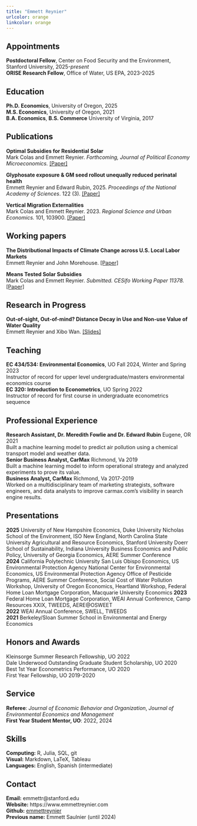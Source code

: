 ```yaml
---
title: "Emmett Reynier"
urlcolor: orange
linkcolor: orange
---
```



## Appointments  

**Postdoctoral Fellow**, Center on Food Security and the Environment, Stanford University, 2025-*present*  
**ORISE Research Fellow**, Office of Water, US EPA, 2023-2025    

## Education  

**Ph.D. Economics**, University of Oregon, 2025  
**M.S. Economics**, University of Oregon, 2021  
**B.A. Economics**, **B.S. Commerce** University of Virginia, 2017  


## Publications 

**Optimal Subsidies for Residential Solar**  
Mark Colas and Emmett Reynier. *Forthcoming, Journal of Political Economy Microeconomics.*  [[Paper]](https://www.emmettreynier.com/papers/colas-reynier-optimal-solar.pdf)

**Glyphosate exposure & GM seed rollout unequally reduced perinatal health**  
Emmett Reynier and Edward Rubin, 2025. *Proceedings of the National Academy of Sciences*. 122 (3). [[Paper]](https://doi.org/10.1073/pnas.2413013121)  

**Vertical Migration Externalities**   
Mark Colas and Emmett Reynier. 2023. *Regional Science and Urban Economics.* 101, 103900. [[Paper]](https://www.emmettreynier.com/papers/colas-saulnier-vme.pdf)


## Working papers 

**The Distributional Impacts of Climate Change across U.S. Local Labor Markets**  
Emmett Reynier and John Morehouse. [[Paper]](https://www.emmettreynier.com/papers/reynier-morehouse-climate-migration.pdf)

**Means Tested Solar Subsidies**  
Mark Colas and Emmett Reynier. *Submitted. CESifo Working Paper 11378.* [[Paper]](https://www.emmettreynier.com/papers/colas-reynier-income-solar.pdf) 

## Research in Progress  

**Out-of-sight, Out-of-mind? Distance Decay in Use and Non-use Value of Water Quality**  
Emmett Reynier and Xibo Wan. [[Slides]](https://www.emmettreynier.com/scwp-2024/reynier-scwp-2024.html)  


## Teaching  

**EC 434/534: Environmental Economics**, UO Fall 2024, Winter and Spring 2023  
Instructor of record for upper level undergraduate/masters environmental economics course  
**EC 320: Introduction to Econometrics**, UO Spring 2022  
Instructor of record for first course in undergraduate econometrics sequence  


## Professional Experience  

**Research Assistant, Dr. Meredith Fowlie and Dr. Edward Rubin** Eugene, OR 2021  
Built a machine learning model to predict air pollution using a chemical transport model and weather data.  
**Senior Business Analyst, CarMax** Richmond, Va 2019  
Built a machine learning model to inform operational strategy and analyzed experiments to prove its value.   
**Business Analyst, CarMax** Richmond, Va 2017-2019  
Worked on a multidisciplinary team of marketing strategists, software engineers, and data analysts to improve carmax.com's visibility in search engine results.  


## Presentations  
**2025** University of New Hampshire Economics, Duke University Nicholas School of the Environment, ISO New England, North Carolina State University Agricultural and Resource Economics, Stanford University Doerr School of Sustainability, Indiana University Business Economics and Public Policy, University of Georgia Economics, AERE Summer Conference    
**2024** California Polytechnic University San Luis Obispo Economics, US Environmental Protection Agency National Center for Environmental Economics, US Environmental Protection Agency Office of Pesticide Programs, AERE Summer Conference, Social Cost of Water Pollution Workshop, University of Oregon Economics, Heartland Workshop, Federal Home Loan Mortgage Corporation, Macquarie University Economics 
**2023** Federal Home Loan Mortgage Corporation, WEAI Annual Conference, Camp Resources XXIX, TWEEDS, AERE\@OSWEET  
**2022** WEAI Annual Conference, SWELL, TWEEDS  
**2021** Berkeley/Sloan Summer School in Environmental and Energy Economics  
  

## Honors and Awards  

Kleinsorge Summer Research Fellowship, UO 2022  
Dale Underwood Outstanding Graduate Student Scholarship, UO 2020  
Best 1st Year Econometrics Performance, UO 2020  
First Year Fellowship, UO 2019-2020


## Service  

**Referee**: *Journal of Economic Behavior and Organization*, *Journal of Environmental Economics and Management*     
**First Year Student Mentor, UO**: 2022, 2024  

## Skills 
**Computing:** R, Julia, SQL, git  
**Visual:** Markdown, LaTeX, Tableau  
**Languages:** English, Spanish (intermediate)  
  

## Contact  
**Email:** emmettr@stanford.edu  
**Website:** https://www.emmettreynier.com  
**Github:** [emmettreynier](https://github.com/emmettreynier)  
**Previous name:** Emmett Saulnier (until 2024)


<!-- 
## References 

**Dr. Mark Colas**   
Assistant Professor  
University of Oregon  
[mcolas@uoregon.edu](mailto:mcolas@uoregon.edu)  

**Dr. Edward Rubin**   
Assistant Professor  
University of Oregon    
[edwardr@uoregon.edu](mailto:edwardr@uoregon.edu)  

**Dr. Eric Zou**  
Assistant Professor  
University of Michigan  
[ericzou@umich.edu](mailto:ericzou@umich.edu) 
-->